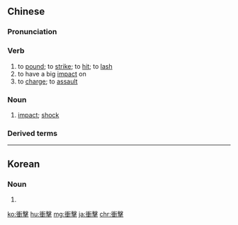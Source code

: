 {{also|衝撃}}
==Chinese==
{{zh-forms|s=冲击|t2=沖擊}}

===Pronunciation===
{{zh-pron
|m=chōng擊
|c=cung1 gik1
|mn=chhiong-kek
|cat=v,n
}}

===Verb===
{{zh-verb}}

# to [[pound]]; to [[strike]]; to [[hit]]; to [[lash]]
# to have a big [[impact]] on
# to [[charge]]; to [[assault]]

===Noun===
{{zh-noun}}

# [[impact]]; [[shock]]

===Derived terms===
{{zh-der|衝擊波}}

{{zh-cat|Intermediate}}

----

==Korean==
{{ko-hanjatab|衝|擊}}

===Noun===
{{ko-noun|rv=chunggyeok|hangeul=충격}}

# {{hanja form of|충격|impact, shock}}

[[ko:衝擊]]
[[hu:衝擊]]
[[mg:衝擊]]
[[ja:衝擊]]
[[chr:衝擊]]